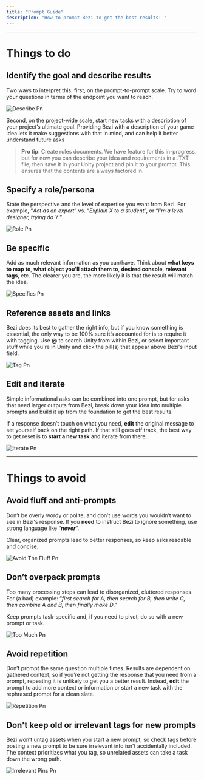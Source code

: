 ```yaml
---
title: "Prompt Guide"
description: "How to prompt Bezi to get the best results! "
---
```


---

# **Things to do**

## Identify the goal and describe results

Two ways to interpret this: first, on the prompt-to-prompt scale. Try to word your questions in terms of the endpoint you want to reach.

![Describe Pn](/images/Describe.png)

Second, on the project-wide scale, start new tasks with a description of your project’s ultimate goal. Providing Bezi with a description of your game idea lets it make suggestions with that in mind, and can help it better understand future asks

> **Pro tip**: Create rules documents. We have feature for this in-progress, but for now you can describe your idea and requirements in a .TXT file, then save it in your Unity project and pin it to your prompt. This ensures that the contents are always factored in.

## Specify a role/persona

State the perspective and the level of expertise you want from Bezi. For example, “_Act as an expert_” vs. “_Explain X to a student_”, or “_I’m a level designer, trying do Y_.”

![Role Pn](/images/Role.png)

## Be specific

Add as much relevant information as you can/have. Think about **what keys to map to**, **what object you’ll attach them to**, **desired console**, **relevant tags**, etc. The clearer you are, the more likely it is that the result will match the idea.

![Specifics Pn](/images/Specifics.png)

## Reference assets and links

Bezi does its best to gather the right info, but if you know something is essential, the only way to be 100% sure it’s accounted for is to require it with tagging. Use **@** to search Unity from within Bezi, or select important stuff while you're in Unity and click the pill(s) that appear above Bezi's input field.

![Tag Pn](/images/Tag.png)

## Edit and iterate

Simple informational asks can be combined into one prompt, but for asks that need larger outputs from Bezi, break down your idea into multiple prompts and build it up from the foundation to get the best results.

If a response doesn’t touch on what you need, **edit** the original message to set yourself back on the right path. If that still goes off track, the best way to get reset is to **start a new task** and iterate from there.

![Iterate Pn](/images/Iterate.png)

---

# **Things to avoid**

## Avoid fluff and anti-prompts

Don’t be overly wordy or polite, and don’t use words you wouldn’t want to see in Bezi's response. If you **need** to instruct Bezi to ignore something, use strong language like “**_never_**”.

Clear, organized prompts lead to better responses, so keep asks readable and concise.

![Avoid The Fluff Pn](/images/AvoidTheFluff.png)

## Don’t overpack prompts

Too many processing steps can lead to disorganized, cluttered responses. For (a bad) example: “_first search for A, then search for B, then write C, then combine A and B, then finally make D_.”

Keep prompts task-specific and, if you need to pivot, do so with a new prompt or task.

![Too Much Pn](/images/TooMuch.png)

## Avoid repetition

Don’t prompt the same question multiple times. Results are dependent on gathered context, so if you’re not getting the response that you need from a prompt, repeating it is unlikely to get you a better result. Instead, **edit** the prompt to add more context or information or start a new task with the rephrased prompt for a clean slate. 

![Repetition Pn](/images/Repetition.png)

## Don't keep old or irrelevant tags for new prompts

Bezi won’t untag assets when you start a new prompt, so check tags before posting a new prompt to be sure irrelevant info isn't accidentally included. The context prioritizes what you tag, so unrelated assets can take a task down the wrong path.

![Irrelevant Pins Pn](/images/IrrelevantPins.png)